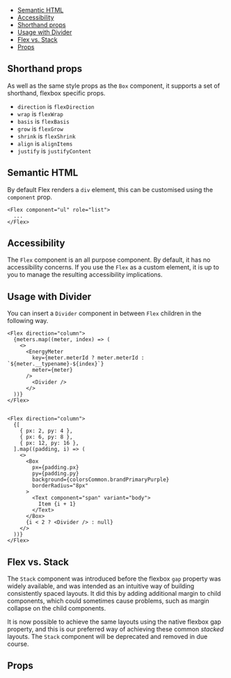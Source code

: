 


<Meta title="Web UI / Documentation / Flex" />

<DocsHeader componentName="Flex" stories={Stories} />

<Canvas of={Stories.Workshop} sourceState="none" />

- [Semantic HTML](#semantic-html)
- [Accessibility](#accessibility)
- [Shorthand props](#shorthand-props)
- [Usage with Divider](#usage-with-divider)
- [Flex vs. Stack](#flex-vs-stack)
- [Props](#props)

## Shorthand props

As well as the same style props as the `Box` component, it supports a set of
shorthand, flexbox specific props.

- `direction` is `flexDirection`
- `wrap` is `flexWrap`
- `basis` is `flexBasis`
- `grow` is `flexGrow`
- `shrink` is `flexShrink`
- `align` is `alignItems`
- `justify` is `justifyContent`

## Semantic HTML

By default Flex renders a `div` element, this can be customised using the
`component` prop.

```tsx dark
<Flex component="ul" role="list">
  ...
</Flex>
```

## Accessibility

The `Flex` component is an all purpose component. By default, it has no
accessibility concerns. If you use the `Flex` as a custom element, it is up to
you to manage the resulting accessibility implications.

## Usage with Divider

You can insert a `Divider` component in between `Flex` children in the following way.

```tsx
<Flex direction="column">
  {meters.map((meter, index) => (
    <>
      <EnergyMeter
        key={meter.meterId ? meter.meterId : `${meter.__typename}-${index}`}
        meter={meter}
      />
        <Divider />
      </>
  ))}
</Flex>


<Flex direction="column">
  {[
    { px: 2, py: 4 },
    { px: 6, py: 8 },
    { px: 12, py: 16 },
  ].map((padding, i) => (
    <>
      <Box
        px={padding.px}
        py={padding.py}
        background={colorsCommon.brandPrimaryPurple}
        borderRadius="8px"
      >
        <Text component="span" variant="body">
          Item {i + 1}
        </Text>
      </Box>
      {i < 2 ? <Divider /> : null}
    </>
  ))}
</Flex>
```

## Flex vs. Stack

The `Stack` component was introduced before the flexbox `gap` property was
widely available, and was intended as an intuitive way of building consistently
spaced layouts. It did this by adding additional margin to child components,
which could sometimes cause problems, such as margin collapse on the child
components.

It is now possible to achieve the same layouts using the native flexbox gap
property, and this is our preferred way of achieving these common _stacked_
layouts. The `Stack` component will be deprecated and removed in due course.

<Canvas of={Stories.Stack} />

## Props

<ArgTypes of={Stories} />
